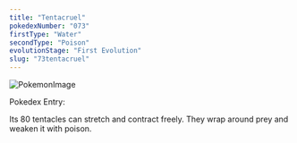 ```yaml
---
title: "Tentacruel"
pokedexNumber: "073"
firstType: "Water"
secondType: "Poison"
evolutionStage: "First Evolution"
slug: "73tentacruel"
---
```


![PokemonImage](https://archives.bulbagarden.net/media/upload/thumb/c/cb/0073Tentacruel.png/140px-0073Tentacruel.png)

Pokedex Entry:

Its 80 tentacles can stretch and contract freely. They wrap around prey and weaken it with poison.
